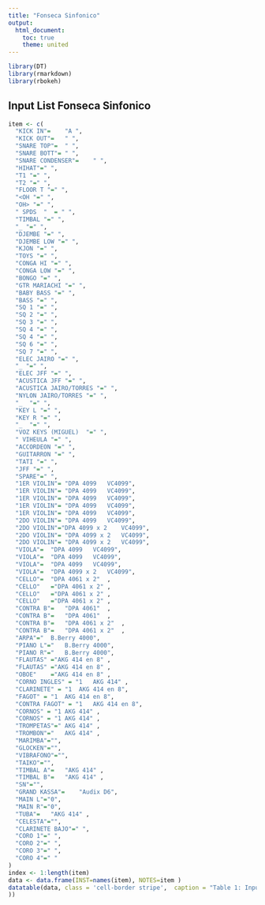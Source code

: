 ```yaml
---
title: "Fonseca Sinfonico"
output:
  html_document:
    toc: true
    theme: united
---
```




```r
library(DT)
library(rmarkdown)
library(rbokeh)
````



## Input List Fonseca Sinfonico

```r

item <- c(
  "KICK IN"=	"A ",
  "KICK OUT"=	" ",
  "SNARE TOP"=	" ",
  "SNARE BOTT"=	" ",
  "SNARE CONDENSER"=	" ",
  "HIHAT"=" ",
  "T1 "=" ",
  "T2 "=" ",
  "FLOOR T "=" ",
  "<OH "=" ",
  "OH> "=" ",
  " SPDS  "  = " ",
  "TIMBAL "=" ",
  "_ "=" ",
  "DJEMBE "=" ",
  "DJEMBE LOW "=" ",
  "KJON "=" ",
  "TOYS "=" ",
  "CONGA HI "=" ",
  "CONGA LOW "=" ",
  "BONGO "=" ",
  "GTR MARIACHI "=" ",
  "BABY BASS "=" ",
  "BASS "=" ",
  "SQ 1 "=" ",
  "SQ 2 "=" ",
  "SQ 3 "=" ",
  "SQ 4 "=" ",
  "SQ 4 "=" ",
  "SQ 6 "=" ",
  "SQ 7 "=" ",
  "ELEC JAIRO "=" ",
  "_ "=" ",
  "ELEC JFF "=" ",
  "ACUSTICA JFF "=" ",
  "ACUSTICA JAIRO/TORRES "=" ",
  "NYLON JAIRO/TORRES "=" ",
  "_  "=" ",
  "KEY L "=" ",
  "KEY R "=" ",
  "_  "=" ",
  "VOZ KEYS (MIGUEL)  "=" ",
  " VIHEULA "=" ",
  "ACCORDEON "=" ",
  "GUITARRON "=" ",
  "TATI "=" ",
  "JFF "=" ",
  "SPARE"=" ",
  "1ER VIOLIN"=	"DPA 4099 	VC4099",
  "1ER VIOLIN"=	"DPA 4099 	VC4099",
  "1ER VIOLIN"=	"DPA 4099 	VC4099",
  "1ER VIOLIN"=	"DPA 4099 	VC4099",
  "1ER VIOLIN"=	"DPA 4099 	VC4099",
  "2DO VIOLIN"=	"DPA 4099 	VC4099",
  "2DO VIOLIN"="DPA 4099 x 2	VC4099",
  "2DO VIOLIN"=	"DPA 4099 x 2	VC4099",
  "2DO VIOLIN"=	"DPA 4099 x 2	VC4099",
  "VIOLA"=	"DPA 4099 	VC4099",
  "VIOLA"=	"DPA 4099 	VC4099",
  "VIOLA"=	"DPA 4099 	VC4099",
  "VIOLA"=	"DPA 4099 x 2	VC4099",
  "CELLO"=	"DPA 4061 x 2"	,
  "CELLO"	="DPA 4061 x 2"	,
  "CELLO"	="DPA 4061 x 2"	,
  "CELLO"	="DPA 4061 x 2"	,
  "CONTRA B"=	"DPA 4061"	,
  "CONTRA B"=	"DPA 4061"	,
  "CONTRA B"=	"DPA 4061 x 2"	,
  "CONTRA B"=	"DPA 4061 x 2"	,
  "ARPA"="	B.Berry 4000",
  "PIANO L"="	B.Berry 4000",
  "PIANO R"="	B.Berry 4000",
  "FLAUTAS"	="AKG 414 en 8"	,
  "FLAUTAS"	="AKG 414 en 8"	,
  "OBOE"	="AKG 414 en 8"	,
  "CORNO INGLES" = "1	AKG 414" ,
  "CLARINETE" = "1	AKG 414 en 8",
  "FAGOT" = "1	AKG 414 en 8",
  "CONTRA FAGOT" = "1	AKG 414 en 8",
  "CORNOS" = "1	AKG 414" ,
  "CORNOS" = "1	AKG 414" ,
  "TROMPETAS"="	AKG 414" ,
  "TROMBON"="	AKG 414" ,
  "MARIMBA"="",
  "GLOCKEN"="",
  "VIBRAFONO"="",
  "TAIKO"="",
  "TIMBAL A"=	"AKG 414" ,
  "TIMBAL B"=	"AKG 414" ,
  "SN"="",
  "GRAND KASSA"=	"Audix D6",
  "MAIN L"="0",
  "MAIN R"="0",
  "TUBA"=	"AKG 414" ,
  "CELESTA"="",
  "CLARINETE BAJO"=" ",
  "CORO 1"=" ",
  "CORO 2"=" ",
  "CORO 3"=" ",
  "CORO 4"=" "
)
index <- 1:length(item)
data <- data.frame(INST=names(item), NOTES=item )
datatable(data, class = 'cell-border stripe',  caption = "Table 1: Input List ",options = list(                                                                                       pageLength = 48
))
```


